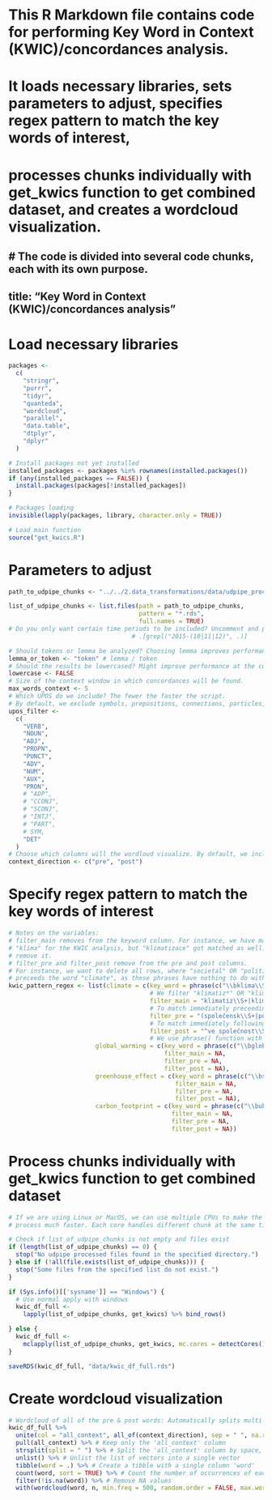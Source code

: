 # This R Markdown file contains code for performing Key Word in Context (KWIC)/concordances analysis. 
# It loads necessary libraries, sets parameters to adjust, specifies regex pattern to match the key words of interest, 
# processes chunks individually with get_kwics function to get combined dataset, and creates a wordcloud visualization. 
# The code is divided into several code chunks, each with its own purpose. 
---
title: "Key Word in Context (KWIC)/concordances analysis"
---

# Load necessary libraries
```r
packages <-
  c(
    "stringr",
    "purrr",
    "tidyr",
    "quanteda",
    "wordcloud",
    "parallel",
    "data.table",
    "dtplyr",
    "dplyr"
  )

# Install packages not yet installed
installed_packages <- packages %in% rownames(installed.packages())
if (any(installed_packages == FALSE)) {
  install.packages(packages[!installed_packages])
}

# Packages loading
invisible(lapply(packages, library, character.only = TRUE))

# Load main function
source("get_kwics.R")

```

# Parameters to adjust
```r
path_to_udpipe_chunks <- "../../2.data_transformations/data/udpipe_processed"

list_of_udpipe_chunks <- list.files(path = path_to_udpipe_chunks,
                                    pattern = "*.rds",
                                    full.names = TRUE)
# Do you only want certain time periods to be included? Uncomment and pipe the line below.
                                  # .[grepl("2015-(10|11|12)", .)]

# Should tokens or lemma be analyzed? Choosing lemma improves performance at the cost of readability.
lemma_or_token <- "token" # lemma / token
# Should the results be lowercased? Might improve performance at the cost of readability.
lowercase <- FALSE
# Size of the context window in which concordances will be found.
max_words_context <- 5 
# Which UPOS do we include? The fewer the faster the script.
# By default, we exclude symbols, prepositions, connections, particles, interjections.
upos_filter <-
  c(
    "VERB",
    "NOUN",
    "ADJ",
    "PROPN",
    "PUNCT",
    "ADV",
    "NUM",
    "AUX",
    "PRON",
    # "ADP",
    # "CCONJ",
    # "SCONJ",
    # "INTJ",
    # "PART",
    # SYM,
    "DET"
  )
# Choose which columns will the wordloud visualize. By default, we include both. 
context_direction <- c("pre", "post") 
```

# Specify regex pattern to match the key words of interest
```r
# Notes on the variables: 
# filter_main removes from the keyword column. For instance, we have matched
# "klima" for the KWIC analysis, but "klimatizace" got matched as well. This will 
# remove it.
# filter_pre and filter_post remove from the pre and post columns.
# For instance, we want to delete all rows, where "societal" OR "political" 
# preceeds the word "climate", as these phrases have nothing to do with climate change. 
kwic_pattern_regex <- list(climate = c(key_word = phrase(c("\\bklima\\S*")),
                                       # We filter "klimatiz*" OR "klimatolo*" from main keywords
                                       filter_main = "klimatiz\\S+|klimatolo\\S+",
                                       # To match immediately preceeding word to the keyword in pre column, "$" must be used
                                       filter_pre = "(společensk\\S+|politick\\S+|podnikatelsk\\S+)$",
                                       # To match immediately following word in post column, "^" must be used
                                       filter_post = "^ve společnost\\S+"), 
                                       # We use phrase() function with ordinary space between both terms
                        global_warming = c(key_word = phrase(c("\\bglobáln\\S+ oteplován\\S+")),
                                           filter_main = NA,
                                           filter_pre = NA,
                                           filter_post = NA),
                        greenhouse_effect = c(key_word = phrase(c("\\bskleníkov\\S+ efekt\\S*")),
                                              filter_main = NA,
                                              filter_pre = NA,
                                              filter_post = NA),
                        carbon_footprint = c(key_word = phrase(c("\\buhlíkov\\S+ stop\\S+")),
                                             filter_main = NA,
                                             filter_pre = NA,
                                             filter_post = NA))
```

# Process chunks individually with get_kwics function to get combined dataset
```r
# If we are using Linux or MacOS, we can use multiple CPUs to make the whole
# process much faster. Each core handles different chunk at the same time.

# Check if list_of_udpipe_chunks is not empty and files exist
if (length(list_of_udpipe_chunks) == 0) {
  stop("No udpipe processed files found in the specified directory.")
} else if (!all(file.exists(list_of_udpipe_chunks))) {
  stop("Some files from the specified list do not exist.")
}

if (Sys.info()[['sysname']] == "Windows") {
  # Use normal apply with windows
  kwic_df_full <-
    lapply(list_of_udpipe_chunks, get_kwics) %>% bind_rows()

} else {
  kwic_df_full <-
    mclapply(list_of_udpipe_chunks, get_kwics, mc.cores = detectCores() - 2) %>% bind_rows()
}

saveRDS(kwic_df_full, "data/kwic_df_full.rds")
```

# Create wordcloud visualization
```r
# Wordcloud of all of the pre & post words: Automatically splits multi-word token elements
kwic_df_full %>%
  unite(col = "all_context", all_of(context_direction), sep = " ", na.rm = TRUE) %>% # Combine "pre" and "post" columns into 'all_context' column
  pull(all_context) %>% # Keep only the 'all_context' column
  strsplit(split = " ") %>% # Split the 'all_context' column by space, creating a list of vectors
  unlist() %>% # Unlist the list of vectors into a single vector
  tibble(word = .) %>% # Create a tibble with a single column 'word'
  count(word, sort = TRUE) %>% # Count the number of occurrences of each word
  filter(!is.na(word)) %>% # Remove NA values
  with(wordcloud(word, n, min.freq = 500, random.order = FALSE, max.words = 100, colors = brewer.pal(8, "Dark2")))
```

